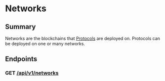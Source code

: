 # Networks

## Summary

Networks are the blockchains that [Protocols](./protocols) are deployed on.  Protocols can be deployed on one or many networks.


## Endpoints

### GET [/api/v1/networks](todo)
